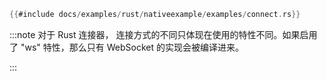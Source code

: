 ```rust title="原生连接"
{{#include docs/examples/rust/nativeexample/examples/connect.rs}}
```

:::note
对于 Rust 连接器， 连接方式的不同只体现在使用的特性不同。如果启用了 "ws" 特性，那么只有 WebSocket 的实现会被编译进来。

:::

